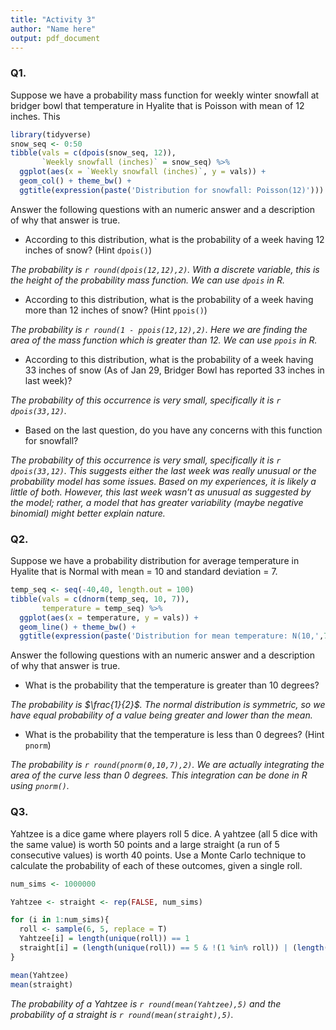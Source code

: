 ```yaml
---
title: "Activity 3"
author: "Name here"
output: pdf_document
---
```


### Q1.
Suppose we have a probability mass function for weekly winter snowfall at bridger bowl that temperature in Hyalite that is Poisson with mean of 12 inches. This 

```r
library(tidyverse)
snow_seq <- 0:50
tibble(vals = c(dpois(snow_seq, 12)),
       `Weekly snowfall (inches)` = snow_seq) %>%
  ggplot(aes(x = `Weekly snowfall (inches)`, y = vals)) +
  geom_col() + theme_bw() +
  ggtitle(expression(paste('Distribution for snowfall: Poisson(12)')))
```

Answer the following questions with an numeric answer and a description of why that answer is true.

- According to this distribution, what is the probability of a week having 12 inches of snow? (Hint `dpois()`)

*The probability is `r round(dpois(12,12),2)`. With a discrete variable, this is the height of the probability mass function. We can use `dpois` in R.*

- According to this distribution, what is the probability of a week having more than 12 inches of snow? (Hint `ppois()`)

*The probability is `r round(1 - ppois(12,12),2)`. Here we are finding the area of the mass function which is greater than 12. We can use `ppois` in R.*

- According to this distribution, what is the probability of a week having 33 inches of snow (As of Jan 29, Bridger Bowl has reported 33 inches in last week)?

*The probability of this occurrence is very small, specifically it is `r dpois(33,12)`.*

- Based on the last question, do you have any concerns with this function for snowfall?

*The probability of this occurrence is very small, specifically it is `r dpois(33,12)`. This suggests either the last week was really unusual or the probability model has some issues. Based on my experiences, it is likely a little of both. However, this last week wasn't as unusual as suggested by the model; rather, a model that has greater variability (maybe negative binomial) might better explain nature.*

### Q2.
Suppose we have a probability distribution for average temperature in Hyalite that is Normal with mean = 10 and standard deviation = 7.

```r
temp_seq <- seq(-40,40, length.out = 100)
tibble(vals = c(dnorm(temp_seq, 10, 7)),
       temperature = temp_seq) %>%
  ggplot(aes(x = temperature, y = vals)) +
  geom_line() + theme_bw() +
  ggtitle(expression(paste('Distribution for mean temperature: N(10,',7^2,')')))
```

Answer the following questions with an numeric answer and a description of why that answer is true.

- What is the probability that the temperature is greater than 10 degrees?

*The probability is $\frac{1}{2}$. The normal distribution is symmetric, so we have equal probability of a value being greater and lower than the mean.*

- What is the probability that the temperature is less than 0 degrees? (Hint `pnorm`)

*The probability is `r round(pnorm(0,10,7),2)`. We are actually integrating the area of the curve less than 0 degrees. This integration can be done in R using `pnorm()`.*


### Q3.

Yahtzee is a dice game where players roll 5 dice. A yahtzee (all 5 dice with the same value) is worth 50 points and a large straight (a run of 5 consecutive values) is worth 40 points.  Use a Monte Carlo technique to calculate the probability of each of these outcomes, given a single roll.

```r
num_sims <- 1000000

Yahtzee <- straight <- rep(FALSE, num_sims)

for (i in 1:num_sims){
  roll <- sample(6, 5, replace = T)
  Yahtzee[i] = length(unique(roll)) == 1
  straight[i] = (length(unique(roll)) == 5 & !(1 %in% roll)) | (length(unique(roll)) == 5 & !(6 %in% roll))
}

mean(Yahtzee)
mean(straight)
```

*The probability of a Yahtzee is `r round(mean(Yahtzee),5)` and the probability of a straight is `r round(mean(straight),5)`.*
